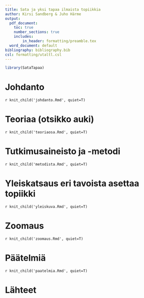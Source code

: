 ```yaml
---
title: Sata ja yksi tapaa ilmaista topiikkia
author: Kirsi Sandberg & Juho Härme
output:
  pdf_document: 
    toc: true
    number_sections: true
    includes:
        in_header: formatting/preamble.tex
  word_document: default
bibliography: bibliography.bib
csl: formatting/utaltl.csl
---
```



```r

library(SataTapaa)

```

# Johdanto

`r knit_child('johdanto.Rmd', quiet=T)`

# Teoriaa (otsikko auki)

`r knit_child('teoriaosa.Rmd', quiet=T)`

# Tutkimusaineisto ja -metodi

`r knit_child('metodista.Rmd', quiet=T)`

# Yleiskatsaus eri tavoista asettaa topiikki

`r knit_child('yleiskuva.Rmd', quiet=T)`

# Zoomaus

`r knit_child('zoomaus.Rmd', quiet=T)`

# Päätelmiä

`r knit_child('paatelmia.Rmd', quiet=T)`

# Lähteet

